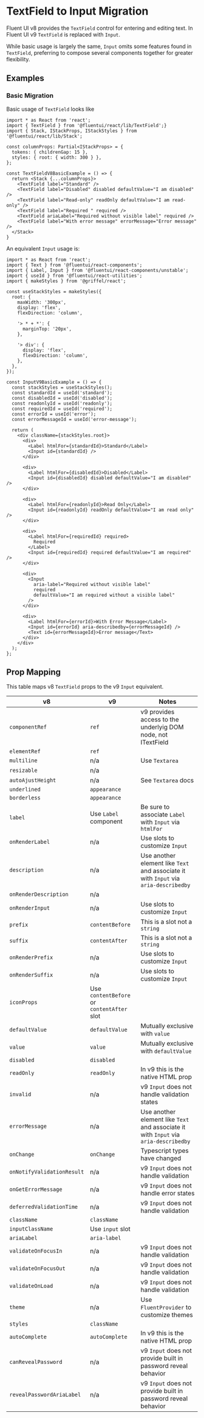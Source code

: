 
<Meta title="Concepts/Migration/from v8/Components/TextField to Input Migration" />

# TextField to Input Migration

Fluent UI v8 provides the `TextField` control for entering and editing text. In Fluent UI v9 `TextField` is replaced with `Input`.

While basic usage is largely the same, `Input` omits some features found in `TextField`, preferring to compose several components together for greater flexibility.

## Examples

### Basic Migration

Basic usage of `TextField` looks like

```tsx
import * as React from 'react';
import { TextField } from '@fluentui/react/lib/TextField';}
import { Stack, IStackProps, IStackStyles } from '@fluentui/react/lib/Stack';

const columnProps: Partial<IStackProps> = {
  tokens: { childrenGap: 15 },
  styles: { root: { width: 300 } },
};

const TextFieldV8BasicExample = () => {
  return <Stack {...columnProps}>
    <TextField label="Standard" />
    <TextField label="Disabled" disabled defaultValue="I am disabled" />
    <TextField label="Read-only" readOnly defaultValue="I am read-only" />
    <TextField label="Required " required />
    <TextField ariaLabel="Required without visible label" required />
    <TextField label="With error message" errorMessage="Error message" />
  </Stack>
}
```

An equivalent `Input` usage is:

```tsx
import * as React from 'react';
import { Text } from '@fluentui/react-components';
import { Label, Input } from '@fluentui/react-components/unstable';
import { useId } from '@fluentui/react-utilities';
import { makeStyles } from '@griffel/react';

const useStackStyles = makeStyles({
  root: {
    maxWidth: '300px',
    display: 'flex',
    flexDirection: 'column',

    '> * + *': {
      marginTop: '20px',
    },

    '> div': {
      display: 'flex',
      flexDirection: 'column',
    },
  },
});

const InputV9BasicExample = () => {
  const stackStyles = useStackStyles();
  const standardId = useId('standard');
  const disabledId = useId('disabled');
  const readonlyId = useId('readonly');
  const requiredId = useId('required');
  const errorId = useId('error');
  const errorMessageId = useId('error-message');

  return (
    <div className={stackStyles.root}>
      <div>
        <Label htmlFor={standardId}>Standard</Label>
        <Input id={standardId} />
      </div>

      <div>
        <Label htmlFor={disabledId}>Disabled</Label>
        <Input id={disabledId} disabled defaultValue="I am disabled" />
      </div>

      <div>
        <Label htmlFor={readonlyId}>Read Only</Label>
        <Input id={readonlyId} readOnly defaultValue="I am read only" />
      </div>

      <div>
        <Label htmlFor={requiredId} required>
          Required
        </Label>
        <Input id={requiredId} required defaultValue="I am required" />
      </div>

      <div>
        <Input
          aria-label="Required without visible label"
          required
          defaultValue="I am required without a visible label"
        />
      </div>

      <div>
        <Label htmlFor={errorId}>With Error Message</Label>
        <Input id={errorId} aria-describedby={errorMessageId} />
        <Text id={errorMessageId}>Error message</Text>
      </div>
    </div>
  );
};
```

## Prop Mapping

This table maps v8 `TextField` props to the v9 `Input` equivalent.

| v8                         | v9                                         | Notes                                                                                |
| -------------------------- | ------------------------------------------ | ------------------------------------------------------------------------------------ |
| `componentRef`             | `ref`                                      | v9 provides access to the underlyig DOM node, not ITextField                         |
| `elementRef`               | `ref`                                      |                                                                                      |
| `multiline`                | n/a                                        | Use `Textarea`                                                                       |
| `resizable`                | n/a                                        |                                                                                      |
| `autoAjustHeight`          | n/a                                        | See `Textarea` docs                                                                  |
| `underlined`               | `appearance`                               |                                                                                      |
| `borderless`               | `appearance`                               |                                                                                      |
| `label`                    | Use `Label` component                      | Be sure to associate `Label` with `Input` via `htmlFor`                              |
| `onRenderLabel`            | n/a                                        | Use slots to customize `Input`                                                       |
| `description`              | n/a                                        | Use another element like `Text` and associate it with `Input` via `aria-describedby` |
| `onRenderDescription`      | n/a                                        |                                                                                      |
| `onRenderInput`            | n/a                                        | Use slots to customize `Input`                                                       |
| `prefix`                   | `contentBefore`                            | This is a slot not a `string`                                                        |
| `suffix`                   | `contentAfter`                             | This is a slot not a `string`                                                        |
| `onRenderPrefix`           | n/a                                        | Use slots to customize `Input`                                                       |
| `onRenderSuffix`           | n/a                                        | Use slots to customize `Input`                                                       |
| `iconProps`                | Use `contentBefore` or `contentAfter` slot |                                                                                      |
| `defaultValue`             | `defaultValue`                             | Mutually exclusive with `value`                                                      |
| `value`                    | `value`                                    | Mutually exclusive with `defaultValue`                                               |
| `disabled`                 | `disabled`                                 |                                                                                      |
| `readOnly`                 | `readOnly`                                 | In v9 this is the native HTML prop                                                   |
| `invalid`                  | n/a                                        | v9 `Input` does not handle validation states                                         |
| `errorMessage`             | n/a                                        | Use another element like `Text` and associate it with `Input` via `aria-describedby` |
| `onChange`                 | `onChange`                                 | Typescript types have changed                                                        |
| `onNotifyValidationResult` | n/a                                        | v9 `Input` does not handle validation                                                |
| `onGetErrorMessage`        | n/a                                        | v9 `Input` does not handle error states                                              |
| `deferredValidationTime`   | n/a                                        | v9 `Input` does not handle validation                                                |
| `className`                | `className`                                |                                                                                      |
| `inputClassName`           | Use `input` slot                           |                                                                                      |
| `ariaLabel`                | `aria-label`                               |                                                                                      |
| `validateOnFocusIn`        | n/a                                        | v9 `Input` does not handle validation                                                |
| `validateOnFocusOut`       | n/a                                        | v9 `Input` does not handle validation                                                |
| `validateOnLoad`           | n/a                                        | v9 `Input` does not handle validation                                                |
| `theme`                    | n/a                                        | Use `FluentProvider` to customize themes                                             |
| `styles`                   | `className`                                |                                                                                      |
| `autoComplete`             | `autoComplete`                             | In v9 this is the native HTML prop                                                   |
| `canRevealPassword`        | n/a                                        | v9 `Input` does not provide built in password reveal behavior                        |
| `revealPasswordAriaLabel`  | n/a                                        | v9 `Input` does not provide built in password reveal behavior                        |

